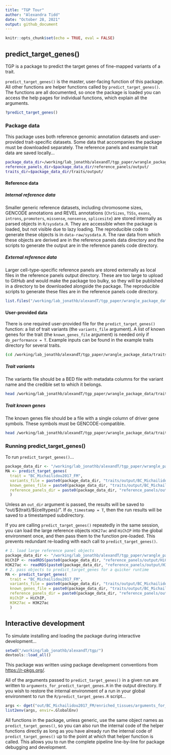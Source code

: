 ```yaml
---
title: "TGP Tour"
author: "Alexandra Tidd"
date: "October 28, 2021"
output: github_document
---
```


```r
knitr::opts_chunk$set(echo = TRUE, eval = FALSE)
```

## predict_target_genes()

TGP is a package to predict the target genes of fine-mapped variants of a trait. 

`predict_target_genes()` is the master, user-facing function of this package. All other functions are helper functions called by `predict_target_genes()`. The functions are all documented, so once the package is loaded you can access the help pages for individual functions, which explain all the arguments. 
```r
?predict_target_genes()
```

### Package data
This package uses both reference genomic annotation datasets and user-provided trait-specific datasets. Some data that accompanies the package must be downloaded separately. The reference panels and example trait data are saved locally...
```bash
package_data_dir=/working/lab_jonathb/alexandT/tgp_paper/wrangle_package_data/
reference_panels_dir=$package_data_dir/reference_panels/output/
traits_dir=$package_data_dir/traits/output/
```

#### Reference data
##### Internal reference data
Smaller generic reference datasets, including chromosome sizes, GENCODE annotations and REVEL annotations (`ChrSizes`, `TSSs`, `exons`, `introns`, `promoters`, `missense`, `nonsense`, `splicesite`) are stored internally as parsed objects in `R/sysdata.R`. They are accessible when the package is loaded, but not visible due to lazy loading. The reproducible code to generate these objects is in `data-raw/sysdata.R`. The raw data from which these objects are derived are in the reference panels data directory and the scripts to generate the output are in the reference panels code directory. 

##### External reference data
Larger cell-type-specific reference panels are stored externally as local files in the reference panels output directory. These are too large to upload to GitHub and would make the package too bulky, so they will be published in a directory to be downloaded alongside the package. The reproducible scripts to generate these files are in the reference panels code directory.
```r
list.files("/working/lab_jonathb/alexandT/tgp_paper/wrangle_package_data/reference_panels/output/")
```

#### User-provided data
There is one required user-provided file for the `predict_target_genes()` function: a list of trait variants (the `variants_file` argument). A list of known genes for the trait (the `known_genes_file` argument) is needed only if `do_performance = T`. Example inputs can be found in the example traits directory for several traits.
```bash
(cd /working/lab_jonathb/alexandT/tgp_paper/wrangle_package_data/traits/output/ ; ls -d */)
```

##### Trait variants 
The variants file should be a BED file with metadata columns for the variant name and the credible set to which it belongs.
```bash
head /working/lab_jonathb/alexandT/tgp_paper/wrangle_package_data/traits/output/BC_Michailidou2017_FM/variants.bed
```

##### Trait known genes
The known genes file should be a file with a single column of driver gene symbols. These symbols must be GENCODE-compatible.
```bash
head /working/lab_jonathb/alexandT/tgp_paper/wrangle_package_data/traits/output/BC_Michailidou2017_FM/known_genes.txt
```

### Running predict_target_genes()
To run `predict_target_genes()`...
```r
package_data_dir <- "/working/lab_jonathb/alexandT/tgp_paper/wrangle_package_data/"
MA <- predict_target_genes(
  trait = "BC_Michailidou2017_FM",
  variants_file = paste0(package_data_dir, "traits/output/BC_Michailidou2017_FM/variants.bed"),
  known_genes_file = paste0(package_data_dir, "traits/output/BC_Michailidou2017_FM/known_genes.txt"),
  reference_panels_dir = paste0(package_data_dir, "reference_panels/output/")
  )
```

Unless an `out_dir` argument is passed, the results will be saved to "out/\$\{trait\}/\$\{celltypes\}/". If `do_timestamp = T`, then the run results will be saved to a timestamped subdirectory. 

If you are calling `predict_target_genes()` repeatedly in the same session, you can load the large reference objects `H3K27ac` and `HiChIP` into the global environment once, and then pass them to the function pre-loaded. This prevents redundant re-loading with each call to `predict_target_genes()`.
```r
# 1. load large reference panel objects
package_data_dir <- "/working/lab_jonathb/alexandT/tgp_paper/wrangle_package_data/"
HiChIP <- readRDS(paste0(package_data_dir, "reference_panels/output/HiChIP/HiChIP.rds"))
H3K27ac <- readRDS(paste0(package_data_dir, "reference_panels/output/H3K27ac/H3K27ac.rds"))
# 2. pass objects to predict_target_genes for a quicker runtime
MA <- predict_target_genes(
  trait = "BC_Michailidou2017_FM",
  variants_file = paste0(package_data_dir, "traits/output/BC_Michailidou2017_FM/variants.bed"),
  known_genes_file = paste0(package_data_dir, "traits/output/BC_Michailidou2017_FM/known_genes.txt"),
  reference_panels_dir = paste0(package_data_dir, "reference_panels/output/"),
  HiChIP = HiChIP,
  H3K27ac = H3K27ac
  )
```

## Interactive development

To simulate installing and loading the package during interactive development...
```r
setwd("/working/lab_jonathb/alexandT/tgp/")
devtools::load_all()
```

This package was written using package development conventions from <https://r-pkgs.org/>. 

All of the arguments passed to `predict_target_genes()` in a given run are written to `arguments_for_predict_target_genes.R` in the output directory. If you wish to restore the internal environment of a run in your global environment to run the `R/predict_target_genes.R` script...
```r
args <- dget("out/BC_Michailidou2017_FM/enriched_tissues/arguments_for_predict_target_genes.R") 
list2env(args, envir=.GlobalEnv)
```

All functions in the package, unless generic, use the same object names as `predict_target_genes()`, so you can also run the internal code of the helper functions directly as long as you have already run the internal code of `predict_target_genes()` up to the point at which that helper function is called. This allows you to run the complete pipeline line-by-line for package debugging and development.


